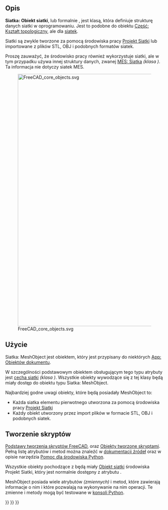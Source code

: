 <languages/>

<span id="Description"></span>
==Opis==

'''Siatka: Obiekt siatki''', lub formalnie {{incode|Mesh::MeshObject}}, jest klasą, która definiuje strukturę danych siatki w oprogramowaniu. Jest to podobne do obiektu [[Part_TopoShape/pl|Część: Kształt topologiczny]], ale dla [[Mesh/pl|siatek]].

Siatki są zwykle tworzone za pomocą środowiska pracy [[Mesh_Workbench/pl|Projekt Siatki]] lub importowane z plików STL, OBJ i podobnych formatów siatek.

Proszę zauważyć, że środowisko pracy {{Button|[[Image:Workbench_FEM.svg|16px]] [[FEM_Workbench/pl|MES]]}} również wykorzystuje siatki, ale w tym przypadku używa innej struktury danych, zwanej [[FEM_Mesh/pl|MES: Siatka]] ''(klasa {{incode|Fem::FemMesh}})''. Ta informacja nie dotyczy siatek MES.

[[File:FreeCAD_core_objects.svg|800px]]

{{Caption|Uproszczony schemat zależności pomiędzy podstawowymi obiektami programu. Klasa {{incode|Mesh::MeshObject}} jest osadzona w obiekcie {{incode|Mesh::Feature}} i stamtąd jest propagowana do wszystkich obiektów, które są od niej pochodne.}}

<span id="Usage"></span>
==Użycie==

Siatka: MeshObject jest obiektem, który jest przypisany do niektórych [[App_DocumentObject/pl|App: Obiektów dokumentu]].

W szczególności podstawowym obiektem obsługującym tego typu atrybuty jest [[Mesh_Feature/pl|cecha siatki]] ''(klasa {{incode|Mesh::Feature}})''. Wszystkie obiekty wywodzące się z tej klasy będą miały dostęp do obiektu typu Siatka: MeshObject.

Najbardziej godne uwagi obiekty, które będą posiadały MeshObject to:
* Każda siatka elementu pierwotnego utworzona za pomocą środowiska pracy [[Mesh_Workbench/pl|Projekt Siatki]]
* Każdy obiekt utworzony przez import plików w formacie STL, OBJ i podobnych siatek.

<span id="Scripting"></span>
==Tworzenie skryptów==

{{Emphasis|Zobacz również:}} [[FreeCAD_Scripting_Basics/pl|Podstawy tworzenia skryptów FreeCAD]], oraz [[Scripted_objects/pl|Obiekty tworzone skryptami]]. Pełną listę atrybutów i metod można znaleźć w [[Source_documentation/pl|dokumentacji źródeł]] oraz w opisie narzędzia [[Std_PythonHelp/pl|Pomoc dla środowiska Python]].

Wszystkie obiekty pochodzące z {{incode|Mesh::Feature}} będą miały [[Mesh_MeshObject/pl|Obiekt siatki]] środowiska Projekt Siatki, który jest normalnie dostępny z atrybutu {{incode|Kształt}}.

{{Code|code=
import FreeCAD as App

doc = App.newDocument()
obj = App.ActiveDocument.addObject("Mesh::Cube", "Cube")
App.ActiveDocument.recompute()
print(obj.Mesh)
}}

MeshObject posiada wiele atrybutów ''(zmiennych)'' i metod, które zawierają informacje o nim i które pozwalają na wykonywanie na nim operacji. Te zmienne i metody mogą być testowane w [[Python_console/pl|konsoli Python]].

{{Code|code=
print(obj.Mesh.Area)
print(obj.Mesh.BoundBox)
print(obj.Mesh.CountPoints)
print(obj.Mesh.Volume)

obj.Mesh.copy()
obj.Mesh.countComponents()
obj.Mesh.getEigenSystem()
obj.Mesh.write("my_file.stl")
}}


{{Mesh Tools navi{{#translation:}}}}
{{Document objects navi{{#translation:}}}}
{{Userdocnavi{{#translation:}}}}